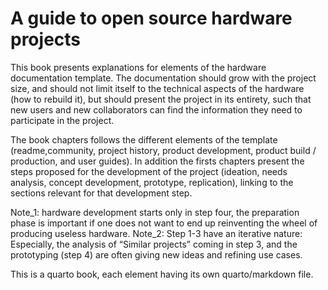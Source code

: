 # A guide to open source hardware projects

This book presents explanations for elements of the hardware documentation template. The documentation should grow with the project size, and should not limit itself to the technical aspects of the hardware (how to rebuild it), but should present the project in its entirety, such that new users and new collaborators can find the information they need to participate in the project.

The book chapters follows the different elements of the template (readme,community, project history, product development, product build / production, and user guides). In addition the firsts chapters present the steps proposed for the development of the project (ideation, needs analysis, concept development, prototype, replication), linking to the sections relevant for that development step.

Note_1: hardware development starts only in step four, the preparation phase is important if one does not want to end up reinventing the wheel of producing useless hardware.
Note_2: Step 1-3 have an iterative nature: Especially, the analysis of "Similar projects" coming in step 3, and the prototyping (step 4) are often giving new ideas and refining use cases.

This is a quarto book, each element having its own quarto/markdown file.